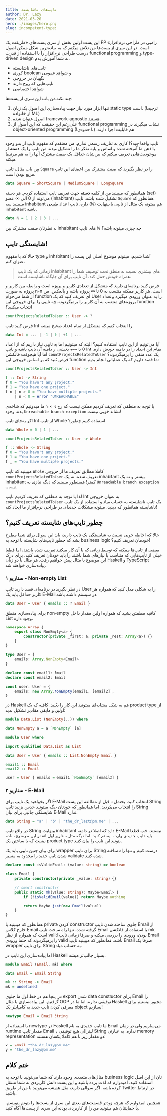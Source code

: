 ```yaml
---
title: تایپ‌های ناشایسته
author: Dr. Lazy
date: 2021-03-20
hero: ./images/hero.png
slug: incompetent-types
---
```


این پست اولین بخش از سری پست‌های «طریقت یک
FP
زامبی در طراحی نرم‌افزار» است.
در این سری از پست‌ها من تلاش میکنم که به ساده‌ترین شکل ممکن اصول
درست طراحی نرم‌افزار را با استفاده از قدرت
functional programming
و
type-driven design
به شما آموزش بدم.

-   تایپ‌های ناشایسته
-   کوری boolean و شواهد عمومی
-   نگهبان در خروجی
-   تایپ‌هایی که روح دارند
-   شواهد اختصاصی

چند نکته من باب این سری از پست‌ها:

1. تنها ابزار مورد نیاز جهت پیاده‌سازی این اصول یک زبان
   static type
   است.
   (ترجیحا از خانواده ML)
2. اصول عنوان شده
   framework-agnostic
   هستند.
3. علی‌رغم این حقیقت که این اصول از
   functional programming
   نشات میگیرند
   در
   object-oriented programming
   هم قابلیت اجرا دارند.
   (تا حدودی!)

---

تایپ واقعا چیه؟!
کاری به تعاریف رسمی ندارم.
من معتقدم که مفهوم تایپ از بدو وجود با ذهن ما آمیخته شده
و اساس و پایه تفکر ما را تشکیل میده.
من تایپ را یک
**دسته**
از موجودیت‌هایی تعریف میکنم که بین‌شان حداقل یک صفت مشترک آنها را به هم مرتبط میکنه.

مِن باب مثال،
تایپ
`Square`
را در نظر بگیرید که صفت مشترک بین اعضای این تایپ مربع بودن است.

```haskell
data Square = ShortSquare | MediumSquare | LongSquare
```

همانطور که میبینید من از کلمه
**دسته**
جهت تعریف تایپ استفاده کردم.
هر دسته
(set)
می‌تونه از 0 الی
∞
عضو
(inhabitant)
تشکیل شده باشه.
تایپ
`Square`
همانطور که میبینید سه
inhabitant
داره.
تایپ اعداد طبیعی
(ℕ)
هم میتونه یک مثال از تایپی با بینهایت
inhabitant
باشه:

```haskell
data ℕ = 1 | 2 | 3 | ...
```

به نظرتان صفت مشترک بین
inhabitant
های تایپ
ℕ
چه چیزی میتونه باشه؟

## شایستگی تایپ!

حالا که با مفهوم
type
و
inhabitant
آشنا شدیم، میتونم موضوع اصلی این پست را عنوان کنم.

> زمانی که یک تایپ
> inhabitant
> های بیشتری نسبت به منطق تحت توصیف شما را همراه
> خودش حمل کند، آن تایپ برای آن جایگاه ناشایسته است.

فرض کنید برنامه‌ای دارید که
متشکل از تعدادی کاربر و پروژه است و رابطه بین
کاربر و پروژه به صورت
n-n
است.
هر کاربر ممکنه منتسب به 0 تا
∞
پروژه باشه و بالعکس.
من از شما می‌خوام
function
ای تعریف کنید که یک
User
را به عنوان ورودی میگیره و تعداد پروژه‌های منتسب به آن کاربر را برمیگردونه.
چه تایپی را برای خروجی این
function
انتخاب میکنید؟

```haskell
countProjectsRelatedToUser :: User -> ?
```

فرض کنید تایپ
Int
را انتخاب کنیم که متشکل از تمام اعداد صحیح میشه.

```haskell
data Int = ... | -1 | 0 | +1 | ...
```

آیا می‌تونیم از این تایپ استفاده کنیم؟
البته که میتونیم!
ما به تایپی نیاز داریم که از اعداد
0
تا
∞+
بخشی از دامنه آن تایپ باشه و تایپ
Int
تمام این اعداد را در دامنه خودش داره.
اما آیا هیچوقت فانکشن
`countProjectsRelatedToUser`
یک عدد منفی را برمیگردونه؟
فرض کنید که بر اساس خروجی این
function
ما قصد داریم که یک عملیاتی انجام بدیم:

```haskell
countProjectsRelatedToUser :: User -> Int

f :: Int -> String
f 0 = "You havn't any project."
f 1 = "You have one project."
f n | n > 0 = "You have multiple projects."
    | n < 0 = error "UNREACHABLE"
```

ما میدونیم که شاخه‌ی
`n < 0`
با توجه به منطقی که تعریف کردیم ممکن نیست که رخ بده.
وجود
`Unreachable branch exception`
نشانه خوبی نیست!

اگر به‌جای تایپ
Int
از تایپ
Whole
استفاده کنیم چطور؟

```haskell
data Whole = 0 | 1 | ...

countProjectsRelatedToUser :: User -> Whole

f :: Whole -> String
f 0 = "You havn't any project."
f 1 = "You have one project."
f _ = "You have multiple projects."
```

میبینید که تایپ
`Whole`
کاملا مطابق تعریف ما از خروجی
`countProjectsRelatedToUser`
تعریف شده.
نه یک
inhabitant
بیشتر و نه یک
inhabitant
کمتر!
همینطور میبینید که دیگه نیازی به
`Unreachable branch exception`
نیست.

لذا با توجه به منطقی که تعریف کردیم تایپ
Int
به عنوان خروجی
`countProjectsRelatedToUser`
یک تایپ ناشایسته به حساب میاد و استفاده از یک تایپ ناشایسته
همانطور که دیدید، میتونه مشکلات جدی‌ای در طراحی نرم‌افزار ما ایجاد کنه!

## چطور تایپ‌های شایسته تعریف کنیم؟

حالا که احاطه خوبی نسبت به شایستگی یک تایپ دارید، باید این سوال برای شما مطرح بشه
که چطور تایپ‌های شایسته با توجه به
business logic
خودمان تعریف کنیم؟!

بعضی از تایپ‌ها ممکنه که توسط زبانی که با آن کار میکنید تعریف شده باشند،
اما قطعا خیلی از تایپ‌هایی که متناسب با نیاز‌های شما باشند را باید
خودتان تعریف کنید.
برای درک این موضوع با مثال پیش خواهیم رفت.
هر مثال با دو زبان
Haskell
و
TypeScript
پیاده‌سازی خواهند شد.

### سناریو ۱ - Non-empty List

در نظر بگیرید در برنامه‌ای قصد دارید تایپ
User
را به شکلی مدل کنید که همواره هر کاربر حداقل باید یک
E-Mail
در سیستم داشته باشه.

```haskell
data User = User { emails :: ? Email }
```

برای پیاده‌سازی منطق
non-empty
کافیه مطمئن بشید که همواره اولین مقدار داخل
List
وجود داره.

<CodeFuse>


```typescript {3}
namespace Array {
    export class NonEmpty<a> {
        constructor(private _first: a, private _rest: Array<a>) {}
    }
}
```

```typescript
type User = {
    emails: Array.NonEmpty<Email>
}

declare const email1: Email
declare const email2: Email

const user: User = {
    emails: new Array.NonEmpty(email1, [email2]),
}
```

</CodeFuse>


در
Haskell
هم به شکل مشابه‌ای میتونید این کار را بکنید.
کافیه که یک
product type
از اولین و مابقی مقادیر تشکیل بدید:

<CodeFuse>


```haskell {3}
module Data.List (NonEmpty(..)) where

data NonEmpty a = a `NonEmpty` [a]
```

```haskell
module User where

import qualified Data.List as List

data User = User { emails :: List.NonEmpty Email }

email1 :: Email
email2 :: Email

user = User { emails = email1 `NonEmpty` [email2] }
```

</CodeFuse>


### سناریو ۲ - E-Mail

اگر بخواهید یک تایپ برای
E-Mail
انتخاب کنید، یحتمل تا قبل از مطالعه این پست
String
را انتخاب می‌کردید.
اما همانطور که خودتان دیگه میتونید حدس بزنید تایپ
String
شایستگی جالبی برای بیان
E-Mail
ندارد.

```haskell
data String = "a" | "b" | "the_dr_lazt@pm.me" | ...
```

در واقع تایپ
String
بینهایت
inhabitant
دارد که اصلا در دامنه
E-Mail
نیستند.
خب قطعا باید تایپ جدیدی وارد سیستم کنید.
اما دیگه مثل سناریو اول انقدر این موضوع ساده نیست که با ساختن یک
product type
بتونید این تایپ را بیان کنید.

برای بیان چنین تایپی باید یک
wrapper
برای تایپ
String
درست کنیم و تنها راه ساخته شدن تایپ جدید را محدود به مسیر
validate
شده کنید.

```typescript {4, 7}
declare const isValidEmail: (value: string) => boolean

class Email {
    private constructor(private _value: string) {}

    // smart constructor
    public static mk(value: string): Maybe<Email> {
        if (!isValidEmail(value)) return Maybe.nothing

        return Maybe.just(new Email(value))
    }
}
```

همانطور که میبینید با
private
کردن
constructor
جلوی ساخته شدن تایپ
Email
از خارج کلاس
Email
گرفته شده.
تنها راه ساخت تایپ
Email
با استفاده از فانکشن
mk
است که همواره از نظر
valid
بودن، ورودی را بررسی میکنه و صرفا زمانی تایپ
Email
را برمیگردونه که حتما ورودی
valid
باشه.
همانطور که میبینید تایپ
Email
صرفا یک
wrapper
برای تایپ
String
به حساب میاد.

اما پیاده‌سازی این تایپ در
Haskell
بسیار جالب‌تر میشه.

```haskell {1}
module Email (Email, mk) where

data Email = Email String

mk :: String -> Email
mk = undefined
```

در اینجا هم در خط اول ما جلوی
export
شدن
data constructor
برای
Email
را گرفتیم.
این پیاده‌سازی با مثال
OOP
توفیقی نداره.
اما ما در
Haskell
مجبور نیستیم برای معرفی کردن تایپ جدید به کامپایلر یک
object
بسازیم!

```haskell
newtype Email = Email String
```

با استفاده از
newtype
در
Haskell
ما تایپ جدیدی به نام
Email
می‌سازیم ولی در زمان
runtime
مقدار تایپ
Email
لیترالی هیچ توفیقی با
String
نداره.
به عبارتی
memory representation
دو مقدار زیر با هم کاملا یکسان هستند:

```haskell
x = Email "the_dr_lazy@pm.me"
y = "the_dr_lazy@pm.me"
```

## ختم کلام

مثال‌های متعددی وجود دارند که شما می‌تونید با توجه به
business logic
تان از این اصل استفاده کنید.
امیدوارم که لذت برده باشید و این پست دانش کاربردی به شما منتقل کرده باشه.
اگر سوالی دارید، مثل همیشه می‌تونید با من از طریق
Twitter
در ارتباط باشید.

همچنین امیدوارم که هرچه زودتر قسمت‌های بعدی این سری از پست‌ها را
بتونم بنویسم.
با حمایتتان هم میتونید من را از کاربردی بودنه این سری از پست‌ها آگاه کنید.
